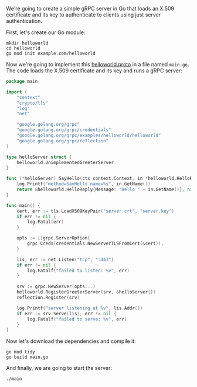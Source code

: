 We're going to create a simple gRPC server in Go that loads an X.509 certificate
and its key to authenticate to clients using just server authentication.

First, let's create our Go module:

```shell
mkdir helloworld
cd helloworld
go mod init example.com/helloworld
```

Now we're going to implement this
[helloworld.proto](https://github.com/grpc/grpc-go/blob/master/examples/helloworld/helloworld/helloworld.proto)
in a file named `main.go`. The code loads the X.509 certificate and its key and
runs a gRPC server:

```go
package main

import (
	"context"
	"crypto/tls"
	"log"
	"net"

	"google.golang.org/grpc"
	"google.golang.org/grpc/credentials"
	"google.golang.org/grpc/examples/helloworld/helloworld"
	"google.golang.org/grpc/reflection"
)

type helloServer struct {
	helloworld.UnimplementedGreeterServer
}

func (*helloServer) SayHello(ctx context.Context, in *helloworld.HelloRequest) (*helloworld.HelloReply, error) {
	log.Printf("method=SayHello name=%s", in.GetName())
	return &helloworld.HelloReply{Message: "Hello " + in.GetName()}, nil
}

func main() {
	cert, err := tls.LoadX509KeyPair("server.crt", "server.key")
	if err != nil {
		log.Fatal(err)
	}

	opts := []grpc.ServerOption{
		grpc.Creds(credentials.NewServerTLSFromCert(&cert)),
	}

	lis, err := net.Listen("tcp", ":443")
	if err != nil {
		log.Fatalf("failed to listen: %v", err)
	}

	srv := grpc.NewServer(opts...)
	helloworld.RegisterGreeterServer(srv, &helloServer{})
	reflection.Register(srv)

	log.Printf("server listening at %v", lis.Addr())
	if err := srv.Serve(lis); err != nil {
		log.Fatalf("failed to serve: %v", err)
	}
}
```

Now let's download the dependencies and compile it:

```shell
go mod tidy
go build main.go
```

And finally, we are going to start the server:

```shell
./main
```
